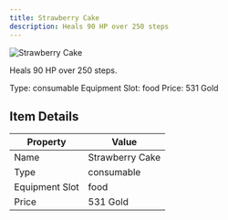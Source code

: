```yaml
---
title: Strawberry Cake
description: Heals 90 HP over 250 steps
---
```


<div className="flex items-start gap-6 mb-8">
  <div className="flex-shrink-0">
    <img src="/assets/resources/cooking/strawberrycake.png" alt="Strawberry Cake" className="w-24 h-24 border rounded-lg" />
  </div>
  <div className="flex-1">
    <div className="space-y-2">
      <p className="text-lg text-muted-foreground">Heals 90 HP over 250 steps.</p>
      <div className="flex flex-wrap gap-4 text-sm">
        <span className="px-2 py-1 bg-green-100 dark:bg-green-900 rounded-md">
          Type: consumable
        </span>
        <span className="px-2 py-1 bg-purple-100 dark:bg-purple-900 rounded-md">
          Equipment Slot: food
        </span>
        <span className="px-2 py-1 bg-yellow-100 dark:bg-yellow-900 rounded-md">
          Price: 531 Gold
        </span>
      </div>
    </div>
  </div>
</div>

## Item Details
| Property | Value |
|----------|-------|
| Name | Strawberry Cake |
| Type | consumable |
| Equipment Slot | food |
| Price | 531 Gold |

